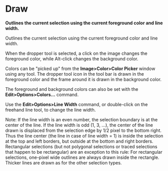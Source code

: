 = Draw =

'''Outlines the current selection using the current foreground color and line width.'''

Outlines the current selection using the current foreground color and line width.

When the dropper tool is selected, a click on the image changes the foreground color, while Alt-click changes the background color.

Colors can be "picked up" from the '''Image>Color>Color Picker''' window using any tool. The dropper tool icon in the tool bar is drawn in the foreground color and the frame around it is drawn in the background color.

The foreground and background colors can also be set with the '''Edit>Options>Colors...''' command.

Use the '''Edit>Options>Line Width''' command, or double-click on the freehand line tool, to change the line width.

Note: If the line width is an even number, the selection boundary is at the center of the line. If the line width is odd (1, 3, ...), the center of the line drawn is displaced from the selection edge by 1/2 pixel to the bottom right. Thus the line center (the line in case of line width = 1) is inside the selection at the top and left borders, but outside at the bottom and right borders.
Rectangular selections (but not polygonal selections or traced selections that happen to be rectangular) are an exception to this rule: For rectangular selections, one-pixel wide outlines are always drawn inside the rectangle. Thicker lines are drawn as for the other selection types.
